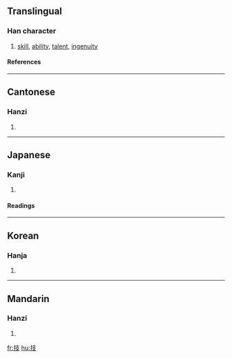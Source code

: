 ==Translingual==
===Han character===
{{Han char|rn=64|rad=手|as=04|sn=7|four=5404<sub>7</sub>|canj=手十水 (QJE)}}
# [[skill]], [[ability]], [[talent]], [[ingenuity]]
====References====
{{Han ref|kx=0420.020|dkj=11855|dj=0767.030|hdz=31834.040|uh=6280|ud=25216|bh=A7DE|bd=42974}}
----
==Cantonese==
===Hanzi===
{{yue-hanzi|jyut=|y=gei6}}
# {{defn|Cantonese}}
----
==Japanese==
===Kanji===
{{ja-kanji|grade=|rs=手04}}
# {{defn|Japanese}} 
====Readings====
{{ja-readings|on=[[ぎ]] (gi)|kun=[[わざ]] (waza)}}
----
==Korean==
===Hanja===
{{ko-hanja|hangeul=기|eumhun=|rv=gi|mr=ki|y=ki}}
# {{defn|Korean}}
----
==Mandarin==
===Hanzi===
{{cmn-hanzi|pin=[[jì]] (ji4), [[pàn]] (pan4)|wg=chi<sup>4</sup>, p'an<sup>4</sup>}}
# {{defn|Mandarin}}

[[fr:技]]
[[hu:技]]